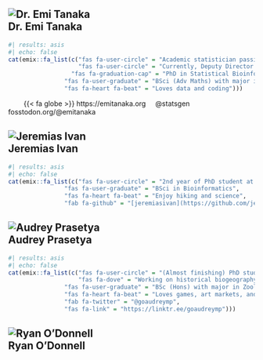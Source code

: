 ::: {.panel-tabset}

## ![Dr. Emi Tanaka](`r photo_path`images/team/emi-square.png){.circle-image-120}<br>Dr. Emi Tanaka

::: f2

```r
#| results: asis
#| echo: false
cat(emix::fa_list(c("fas fa-user-circle" = "Academic statistician passionate about data science and open source software",
                    "fas fa-user-circle" = "Currently, Deputy Director of ANU Biological Data Science Institute and Executive Editor of R Journal",
                  "fas fa-graduation-cap" = "PhD in Statistical Bioinformatics",
                "fas fa-user-graduate" = "BSci (Adv Maths) with major in Mathematics and Statistics",
                "fas fa-heart fa-beat" = "Loves data and coding")))
```


&nbsp; &nbsp; &nbsp; &nbsp; {{< fa globe >}} https://emitanaka.org &nbsp; &nbsp; <i class="fab fa-twitter"></i> @statsgen &nbsp; &nbsp; <i class="fab fa-mastodon"></i> fosstodon.org/@emitanaka


:::

## ![Jeremias Ivan](`r photo_path`images/team/jeremias-ivan.jpg){.circle-image-120}<br>Jeremias Ivan

::: f2

```r
#| results: asis
#| echo: false
cat(emix::fa_list(c("fas fa-user-circle" = "2nd year of PhD student at ANU, working on phylogenomics methods to study hybridisation",
                "fas fa-user-graduate" = "BSci in Bioinformatics",
                "fas fa-heart fa-beat" = "Enjoy hiking and science",
                "fab fa-github" = "[jeremiasivan](https://github.com/jeremiasivan)")))
```



:::


## ![Audrey Prasetya](`r photo_path`images/team/audrey-prasetya.jpeg){.circle-image-120}<br>Audrey Prasetya


::: f2

```r
#| results: asis
#| echo: false
cat(emix::fa_list(c("fas fa-user-circle" = "(Almost finishing) PhD student @Moritz Lab, E&E Division, RSB, ANU",
                    "fas fa-dove" = "Working on historical biogeography of Indo-Australian birds",
                "fas fa-user-graduate" = "BSc (Hons) with major in Zoology and Ecology & Conservation",
                "fas fa-heart fa-beat" = "Loves games, art markets, and FOOD",
                "fab fa-twitter" = "@goaudreymp",
                "fas fa-link" = "https://linktr.ee/goaudreymp")))
```



:::

## ![Ryan O'Donnell](`r photo_path`images/team/ryan-odonnell.jpg){.circle-image-120}<br>Ryan O'Donnell



:::

